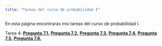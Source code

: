 ```yaml
---
title: "Tareas del curso de probabilidad I"
---
```


En esta página encontraras mis tareas del curso de probabilidad I.

Tarea 4:
  **[Pregunta 7.1.](https://austriamax.github.io/austriamax.proba1.github.io/P7_1.html)**
  **[Pregunta 7.2.](https://austriamax.github.io/austriamax.proba1.github.io/P7_2.html)**
  **[Pregunta 7.3.](https://austriamax.github.io/austriamax.proba1.github.io/P7_3.html)**
  **[Pregunta 7.4.](https://austriamax.github.io/austriamax.proba1.github.io/P7_4.html)**
  **[Pregunta 7.5.](https://austriamax.github.io/austriamax.proba1.github.io/P7_5.html)**
  **[Pregunta 7.6.](https://austriamax.github.io/austriamax.proba1.github.io/P7_6.html)**
  
